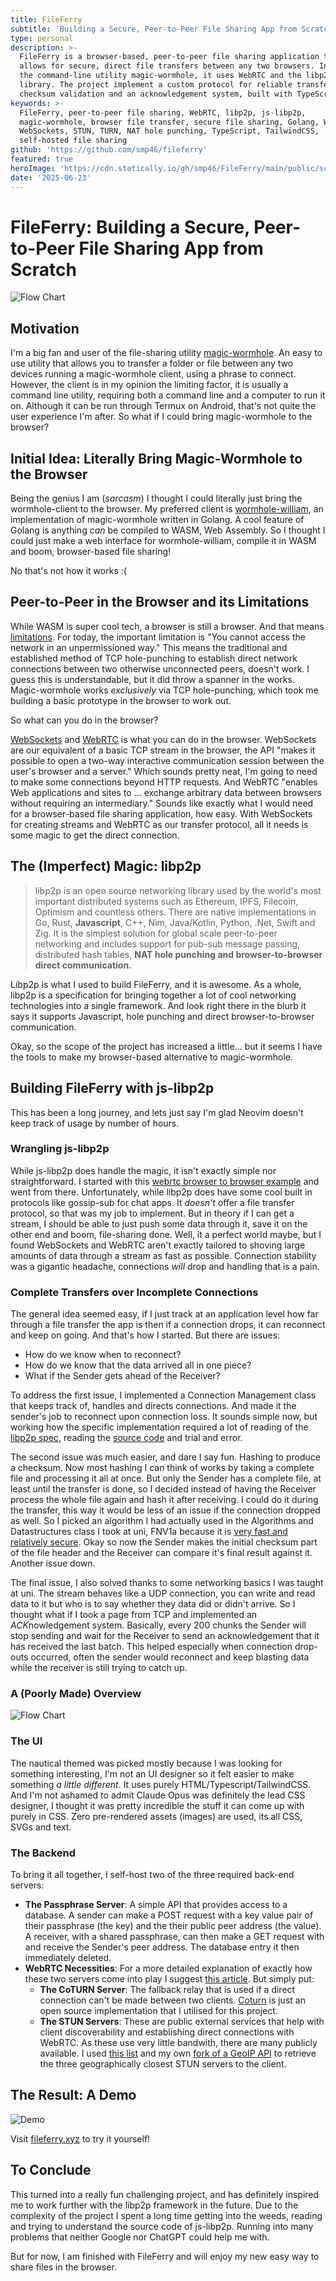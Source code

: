 ```yaml
---
title: FileFerry
subtitle: 'Building a Secure, Peer-to-Peer File Sharing App from Scratch'
type: personal
description: >-
  FileFerry is a browser-based, peer-to-peer file sharing application that
  allows for secure, direct file transfers between any two browsers. Inspired by
  the command-line utility magic-wormhole, it uses WebRTC and the libp2p
  library. The project implement a custom protocol for reliable transfers over unstable connections, including
  checksum validation and an acknowledgement system, built with TypeScript and TailwindCSS.
keywords: >-
  FileFerry, peer-to-peer file sharing, WebRTC, libp2p, js-libp2p,
  magic-wormhole, browser file transfer, secure file sharing, Golang, WASM,
  WebSockets, STUN, TURN, NAT hole punching, TypeScript, TailwindCSS,
  self-hosted file sharing
github: 'https://github.com/smp46/fileferry'
featured: true
heroImage: 'https://cdn.statically.io/gh/smp46/FileFerry/main/public/screenshot.png'
date: '2025-06-23'
---
```

# FileFerry: Building a Secure, Peer-to-Peer File Sharing App from Scratch

![Flow Chart](https://cdn.statically.io/gh/smp46/FileFerry/main/public/favicon/web-app-manifest-192x192.png)
## Motivation
I'm a big fan and user of the file-sharing utility [magic-wormhole](https://github.com/magic-wormhole/magic-wormhole). An easy to use utility that allows you to transfer a folder or file between any two devices running a magic-wormhole client, using a phrase to connect. However, the client is in my opinion the limiting factor, it is usually a command line utility, requiring both a command line and a computer to run it on. Although it can be run through Termux on Android, that's not quite the user experience I'm after. So what if I could bring magic-wormhole to the browser?

## Initial Idea: Literally Bring Magic-Wormhole to the Browser
Being the genius I am (*sarcasm*) I thought I could literally just bring the wormhole-client to the browser. My preferred client is [wormhole-william](https://github.com/psanford/wormhole-william), an implementation of magic-wormhole written in Golang. A cool feature of Golang is anything *can* be compiled to WASM, Web Assembly. So I thought I could just make a web interface for wormhole-william, compile it in WASM and boom, browser-based file sharing! 

No that's not how it works :(

## Peer-to-Peer in the Browser and its Limitations
While WASM is super cool tech, a browser is still a browser. And that means [limitations](https://thenewstack.io/webassembly/case-study-a-webassembly-failure-and-lessons-learned/). For today, the important limitation is "You cannot access the network in an unpermissioned way." This means the traditional and established method of TCP hole-punching to establish direct network connections between two otherwise unconnected peers, doesn't work. I guess this is understandable, but it did throw a spanner in the works. Magic-wormhole works *exclusively* via TCP hole-punching, which took me building a basic prototype in the browser to work out. 

So what can you do in the browser?

[WebSockets](https://developer.mozilla.org/en-US/docs/Web/API/WebSockets_API) and [WebRTC](https://developer.mozilla.org/en-US/docs/Web/API/WebRTC_API) is what you can do in the browser. WebSockets are our equivalent of a basic TCP stream in the browser, the API "makes it possible to open a two-way interactive communication session between the user's browser and a server." Which sounds pretty neat, I'm going to need to make some connections beyond HTTP requests. And WebRTC "enables Web applications and sites to ... exchange arbitrary data between browsers without requiring an intermediary." Sounds like exactly what I would need for a browser-based file sharing application, how easy. With WebSockets for creating streams and WebRTC as our transfer protocol, all it needs is some magic to get the direct connection.

## The (Imperfect) Magic: libp2p

> libp2p is an open source networking library used by the world's most important distributed systems such as Ethereum, IPFS, Filecoin, Optimism and countless others. There are native implementations in Go, Rust, **Javascript**, C++, Nim, Java/Kotlin, Python, .Net, Swift and Zig. It is the simplest solution for global scale peer-to-peer networking and includes support for pub-sub message passing, distributed hash tables, **NAT hole punching and browser-to-browser direct communication.**

Libp2p is what I used to build FileFerry, and it is awesome. As a whole, libp2p is a specification for bringing together a lot of cool networking technologies into a single framework. And look right there in the blurb it says it supports Javascript, hole punching and direct browser-to-browser communication.

Okay, so the scope of the project has increased a little... but it seems I have the tools to make my browser-based alternative to magic-wormhole.

## Building FileFerry with js-libp2p
This has been a long journey, and lets just say I'm glad Neovim doesn't keep track of usage by number of hours.


### Wrangling js-libp2p
While js-libp2p does handle the magic, it isn't exactly simple nor straightforward. I started with this [webrtc browser to browser example](https://github.com/libp2p/js-libp2p-example-webrtc-private-to-private/) and went from there. Unfortunately, while libp2p does have some cool built in protocols like gossip-sub for chat apps. It *doesn't* offer a file transfer protocol, so that was my job to implement. But in theory if I can get a stream, I should be able to just push some data through it, save it on the other end and boom, file-sharing done. Well, it a perfect world maybe, but I found WebSockets and WebRTC aren't exactly tailored to shoving large amounts of data through a stream as fast as possible. Connection stability was a gigantic headache, connections *will* drop and handling that is a pain. 

### Complete Transfers over Incomplete Connections

The general idea seemed easy, if I just track at an application level how far through a file transfer the app is then if a connection drops, it can reconnect and keep on going. And that's how I started. But there are issues:
- How do we know when to reconnect?
- How do we know that the data arrived all in one piece?
- What if the Sender gets ahead of the Receiver?

To address the first issue,  I implemented a Connection Management class that keeps track of, handles and directs connections. And made it the sender's job to reconnect upon connection loss. It sounds simple now, but working how the specific implementation required a lot of reading of the [libp2p spec](https://github.com/libp2p/specs), reading the [source code](https://github.com/libp2p/js-libp2p) and trial and error.

The second issue was much easier, and dare I say fun. Hashing to produce a checksum. Now most hashing I can think of works by taking a complete file and processing it all at once. But only the Sender has a complete file, at least until the transfer is done, so I decided instead of having the Receiver process the whole file again and hash it after receiving. I could do it during the transfer, this way it would be less of an issue if the connection dropped as well. So I picked an algorithm I had actually used in the Algorithms and Datastructures class I took at uni, FNV1a because it is [very fast and relatively secure](https://softwareengineering.stackexchange.com/questions/49550/which-hashing-algorithm-is-best-for-uniqueness-and-speed/145633#145633). Okay so now the Sender makes the initial checksum part of the file header and the Receiver can compare it's final result against it. Another issue down.

The final issue, I also solved thanks to some networking basics I was taught at uni. The stream behaves like a UDP connection, you can write and read data to it but who is to say whether they data did or didn't arrive. So I thought what if I took a page from TCP and implemented an *ACK*nowledgement system. Basically, every 200 chunks the Sender will stop sending and wait for the Receiver to send an acknowledgement that it has received the last batch. This helped especially when connection drop-outs occurred, often the sender would reconnect and keep blasting data while the receiver is still trying to catch up.

### A (Poorly Made) Overview
![Flow Chart](https://cdn.statically.io/gh/smp46/smp46.me/nextjs/public/assets/fileferry/flowchart.webp)

### The UI
The nautical themed was picked mostly because I was looking for something interesting, I'm not an UI designer so it felt easier to make something *a little different*. It uses purely HTML/Typescript/TailwindCSS. And I'm not ashamed to admit Claude Opus was definitely the lead CSS designer, I thought it was pretty incredible the stuff it can come up with purely in CSS. Zero pre-rendered assets (images) are used, its all CSS, SVGs and text.
 
### The Backend
To bring it all together, I self-host two of the three required back-end servers:
- **The Passphrase Server**: A simple API that provides access to a database. A sender can make a POST request with a key value pair of their passphrase (the key) and the their public peer address (the value). A receiver, with a shared passphrase, can then make a GET request with and receive the Sender's peer address. The database entry it then immediately deleted.
- **WebRTC Necessities**: For a more detailed explanation of exactly how these two servers come into play I suggest [this article](https://www.cloudflare.com/learning/video/turn-server/). But simply put:
	- **The CoTURN Server**:  The fallback relay that is used if a direct connection can't be made between two clients. [Coturn](https://github.com/coturn/coturn) is just an open source implementation that I utilised for this project.
	- **The STUN Servers**: These are public external services that help with client discoverability and establishing direct connections with WebRTC. As these use very little bandwith, there are many publicly available. I used [this list](https://github.com/pradt2/always-online-stun) and my own [fork of a GeoIP API](https://github.com/smp46/geoip-api)  to retrieve the three geographically closest STUN servers to the client.

## The Result: A Demo
![Demo](https://cdn.statically.io/gh/smp46/smp46.me/nextjs/public/assets/fileferry/output.gif)

Visit [fileferry.xyz](https://fileferry.xyz) to try it yourself!


## To Conclude
This turned into a really fun challenging project, and has definitely inspired me to work further with the libp2p framework in the future. Due to the complexity of the project I spent a long time getting into the weeds, reading and trying to understand the source code of js-libp2p. Running into many problems that neither Google nor ChatGPT could help me with.

But for now, I am finished with FileFerry and will enjoy my new easy way to share files in the browser.
